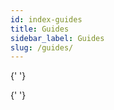 ```yaml
---
id: index-guides
title: Guides
sidebar_label: Guides
slug: /guides/
---
```



<div class="row">

{' '}

<div class="col">
  <RedisCard
    title="Import Data into Redis"
    description="Discover the various options to import data into Redis"
    page="/guides/import/"
  />
</div>
<div class="col">
  <RedisCard
    title="Indexing and Querying"
    description="Learn how to query data by values"
    page="/guides/indexing/"
  />
</div>

</div>

<div class="row">

{' '}

<div class="col">
  <RedisCard
    title="Security"
    description="Introduction and best practises of Redis Security"
    page="/guides/security/"
  />
</div>
<div class="col"></div>

</div>

